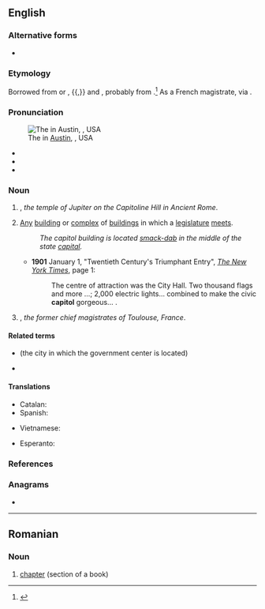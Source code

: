 {{also|Capitol|capítol}}
==English==

===Alternative forms===
* {{sense|Washington D.C. building for U.S. Congress}} {{l|en|Capitol}} {{qualifier|usually capitalized}}

===Etymology===
Borrowed from {{bor|en|xno|capitolie}} or {{m|frm|capitoile}}, {{bor|en|frm|capitole}}{{,}} and {{bor|en|la|Capitōlium|t=the Temple of Jupiter in Rome, the Capitoline Hill}}, probably from {{m|la|caput|t=head}}.<ref>{{R:OED Online|code=27479|Capitol|part of speech=n}}</ref> As a French magistrate, via {{der|en|fr|capitoul}}.

===Pronunciation===
[[File:Texas State Capitol, Austin, Texas, USA - 20130913.jpg|thumb|upright|The {{w|Texas State Capitol}} in [[w:Austin, Texas|Austin]], {{w|Texas}}, USA]]

* {{IPA|/ˈkæp.ɪ.təl/|lang=en}}
* {{hyph|cap|i|tol|lang=en}}
* {{homophones|lang=en|capital}}

===Noun===
{{en-noun}}

# {{lb|en|historical}} {{alternative form of|Capitol|lang=en}}, ''the temple of Jupiter on the Capitoline Hill in Ancient Rome''.
# [[any|Any]] [[building]] or [[complex]] of [[buildings]] in which a [[legislature]] [[meet]]s.
#: ''The capitol building is located [[smack-dab]] in the middle of the state [[capital]].''
#* '''1901''' January 1, "Twentieth Century's Triumphant Entry", ''[[w:The New York Times|The New York Times]]'', page 1:<!--confirmed on microfilm-->
#*: The centre<!--sic--> of attraction was the City Hall. Two thousand flags and more&nbsp;...; 2,000 electric lights... combined to make the civic '''capitol''' gorgeous...&nbsp;.
# {{lb|en|historical}} {{alternative form of|capitoul|lang=en}}, ''the former chief magistrates of Toulouse, France''.

====Related terms====
* {{l|en|capital}} (the city in which the government center is located)
* {{l|en|Capitoline}}

====Translations====
{{trans-see|Capitoline temple of Jupiter|Capitol}}

{{trans-top|Any building where a legislature meets}}
* Catalan: {{t+|ca|capitoli|m}}
* Spanish: {{t+|es|capitolio|m}}
{{trans-mid}}
* Vietnamese: {{t+|vi|thủ phủ}}
{{trans-bottom}}

{{trans-see|particular capitol buildings|Capitol}}

{{trans-see|magistrates of Toulouse, France|capitoul}}

{{checktrans-top}}
* Esperanto: {{t-check|eo|kapitolo}}
{{trans-mid}}
{{trans-bottom}}

===References===
<references />

===Anagrams===
* {{anagrams|en|coalpit|lipcoat|optical|topical}}

----

==Romanian==

===Noun===
{{ro-noun|n|capitole}}

# [[chapter]] (section of a book)